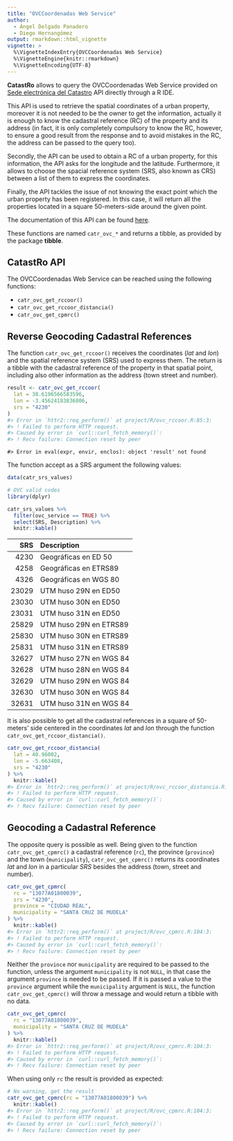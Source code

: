 ```yaml
---
title: "OVCCoordenadas Web Service"
author:
  - Ángel Delgado Panadero
  - Diego Hernangómez
output: rmarkdown::html_vignette
vignette: >
  %\VignetteIndexEntry{OVCCoordenadas Web Service}
  %\VignetteEngine{knitr::rmarkdown}
  %\VignetteEncoding{UTF-8}
---
```


<!-- ovcservice.Rmd is generated from ovcservice.Rmd.orig. Please edit that file -->



**CatastRo** allows to query the OVCCoordenadas Web Service provided on [Sede
electrónica del
Catastro](https://ovc.catastro.meh.es/ovcservweb/ovcswlocalizacionrc/ovccoordenadas.asmx)
API directly through a R IDE.

This API is used to retrieve the spatial coordinates of a urban property,
moreover it is not needed to be the owner to get the information, actually it is
enough to know the cadastral reference (RC) of the property and its address (in
fact, it is only completely compulsory to know the RC, however, to ensure a good
result from the response and to avoid mistakes in the RC, the address can be
passed to the query too).

Secondly, the API can be used to obtain a RC of a urban property, for this
information, the API asks for the longitude and the latitude. Furthermore, it
allows to choose the spacial reference system (SRS, also known as CRS) between a
list of them to express the coordinates.

Finally, the API tackles the issue of not knowing the exact point which the
urban property has been registered. In this case, it will return all the
properties located in a square 50-meters-side around the given point.

The documentation of this API can be found
[here](https://ovc.catastro.meh.es/ovcservweb/ovcswlocalizacionrc/ovccoordenadas.asmx).

These functions are named `catr_ovc_*` and returns a tibble, as provided
by the package **tibble**.


## CatastRo API

The OVCCoordenadas Web Service can be reached using the following
functions:

* `catr_ovc_get_rccoor()`
* `catr_ovc_get_rccoor_distancia()`
* `catr_ovc_get_cpmrc()`

## Reverse Geocoding Cadastral References

The function `catr_ovc_get_rccoor()` receives the coordinates (*lat* and *lon*) and
the spatial reference system (SRS) used to express them. The return is a tibble
with the cadastral reference of the property in that spatial point, including
also other information as the address (town street and number).


```r
result <- catr_ovc_get_rccoor(
  lat = 38.6196566583596,
  lon = -3.45624183836806,
  srs = "4230"
)
#> Error in `httr2::req_perform()` at project/R/ovc_rccoor.R:85:3:
#> ! Failed to perform HTTP request.
#> Caused by error in `curl::curl_fetch_memory()`:
#> ! Recv failure: Connection reset by peer
```


```
#> Error in eval(expr, envir, enclos): object 'result' not found
```

The function accept as a SRS argument the following values:


```r
data(catr_srs_values)

# OVC valid codes
library(dplyr)

catr_srs_values %>%
  filter(ovc_service == TRUE) %>%
  select(SRS, Description) %>%
  knitr::kable()
```



|   SRS|Description            |
|-----:|:----------------------|
|  4230|Geográficas en ED 50   |
|  4258|Geográficas en ETRS89  |
|  4326|Geográficas en WGS 80  |
| 23029|UTM huso 29N en ED50   |
| 23030|UTM huso 30N en ED50   |
| 23031|UTM huso 31N en ED50   |
| 25829|UTM huso 29N en ETRS89 |
| 25830|UTM huso 30N en ETRS89 |
| 25831|UTM huso 31N en ETRS89 |
| 32627|UTM huso 27N en WGS 84 |
| 32628|UTM huso 28N en WGS 84 |
| 32629|UTM huso 29N en WGS 84 |
| 32630|UTM huso 30N en WGS 84 |
| 32631|UTM huso 31N en WGS 84 |



It is also possible to get all the cadastral references in a square of
50-meters' side centered in the coordinates *lat* and *lon* through the function
`catr_ovc_get_rccoor_distancia()`.


```r
catr_ovc_get_rccoor_distancia(
  lat = 40.96002,
  lon = -5.663408,
  srs = "4230"
) %>%
  knitr::kable()
#> Error in `httr2::req_perform()` at project/R/ovc_rccoor_distancia.R:97:3:
#> ! Failed to perform HTTP request.
#> Caused by error in `curl::curl_fetch_memory()`:
#> ! Recv failure: Connection reset by peer
```

## Geocoding a Cadastral Reference

The opposite query is possible as well. Being given to the function
`catr_ovc_get_cpmrc()` a cadastral reference (`rc`), the province (`province`) and
the town (`municipality`), `catr_ovc_get_cpmrc()` returns its coordinates *lat* and
*lon* in a particular *SRS* besides the address (town, street and number).


```r
catr_ovc_get_cpmrc(
  rc = "13077A01800039",
  srs = "4230",
  province = "CIUDAD REAL",
  municipality = "SANTA CRUZ DE MUDELA"
) %>%
  knitr::kable()
#> Error in `httr2::req_perform()` at project/R/ovc_cpmrc.R:104:3:
#> ! Failed to perform HTTP request.
#> Caused by error in `curl::curl_fetch_memory()`:
#> ! Recv failure: Connection reset by peer
```

Neither the `province` nor `municipality` are required to be passed to the
function, unless the argument `municipality` is not `NULL`, in that case the
argument `province` is needed to be passed. If it is passed a value to the
`province` argument while the `municipality` argument is `NULL`, the function
`catr_ovc_get_cpmrc()` will throw a message and would return a tibble with no data.


```r
catr_ovc_get_cpmrc(
  rc = "13077A01800039",
  municipality = "SANTA CRUZ DE MUDELA"
) %>%
  knitr::kable()
#> Error in `httr2::req_perform()` at project/R/ovc_cpmrc.R:104:3:
#> ! Failed to perform HTTP request.
#> Caused by error in `curl::curl_fetch_memory()`:
#> ! Recv failure: Connection reset by peer
```

When using only `rc` the result is provided as expected:


```r
# No warning, get the result
catr_ovc_get_cpmrc(rc = "13077A01800039") %>%
  knitr::kable()
#> Error in `httr2::req_perform()` at project/R/ovc_cpmrc.R:104:3:
#> ! Failed to perform HTTP request.
#> Caused by error in `curl::curl_fetch_memory()`:
#> ! Recv failure: Connection reset by peer
```
